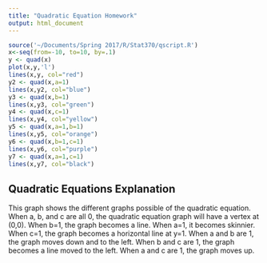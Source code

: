 ```yaml
---
title: "Quadratic Equation Homework"
output: html_document
---
```


``` r
source('~/Documents/Spring 2017/R/Stat370/qscript.R')
x<-seq(from=-10, to=10, by=.1)
y <- quad(x)
plot(x,y,'l')
lines(x,y, col="red")
y2 <- quad(x,a=1)
lines(x,y2, col="blue")
y3 <- quad(x,b=1)
lines(x,y3, col="green")
y4 <- quad(x,c=1)
lines(x,y4, col="yellow")
y5 <- quad(x,a=1,b=1)
lines(x,y5, col="orange")
y6 <- quad(x,b=1,c=1)
lines(x,y6, col="purple")
y7 <- quad(x,a=1,c=1)
lines(x,y7, col="black")
```

## Quadratic Equations Explanation

This graph shows the different graphs possible of the quadratic equation. When a, b, and c are all 0, the quadratic equation graph will have a vertex at (0,0). When b=1, the graph becomes a line. When a=1, it becomes skinnier. When c=1, the graph becomes a horizontal line at y=1. When a and b are 1, the graph moves down and to the left. When b and c are 1, the graph becomes a line moved to the left. When a and c are 1, the graph moves up.

